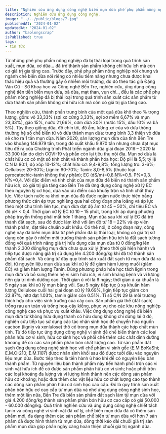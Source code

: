 ```yaml
---
title: "Nghiên cứu ứng dụng công nghệ biến mụn dừa phế phụ phẩm nông nghiệp thành sản phẩm giá trị"
description: Nghiên cứu ứng dụng công nghệ.
image: "../../public/blogs/7.jpg"
publishedAt: "2024-01-02"
updatedAt: "2024-01-02"
author: "baolongscrap"
isPublished: true
tags: 
- tin tức
---
```




Từ những phế phụ phẩm nông nghiệp đã bị thải loại trong quá trình sản xuất, mụn dừa, xơ dừa... đã trở thành sản phẩm không chỉ hữu ích mà còn có giá trị gia tăng cao. Trước đây, phế phụ phẩm nông nghiệp nói chung và ngành chế biến dừa nói riêng có nhiều tiềm năng nhưng chưa được khai thác hiệu quả và thường gây ô nhiễm môi trường, do đó theo tác giả Đặng Văn Cử - Sở Khoa học và Công nghệ Bến Tre, nghiên cứu, ứng dụng công nghệ tiên tiến biến mụn dừa, bã dừa, mạt than, vụn chỉ... đều là các phế phụ phẩm nông nghiệp đã bị thải loại trong quá trình sản xuất các sản phẩm từ dừa thành sản phẩm không chỉ hữu ích mà còn có giá trị gia tăng cao.


Theo nghiên cứu, thành phần trung bình của một quả dừa khô theo % trọng lượng, gồm: vỏ 33,33% (sợi xơ cứng 3,33%, sợi xơ mềm 6,67% và mụn 23,33%), gáo 15%, nước 21,66%, cơm dừa 30% (nước 15%, dầu 10% và bã 5%). Tùy theo giống dừa, độ chín tới, độ ẩm, lượng xơ của vỏ dừa thông thường hệ số chế biến từ vỏ dừa thành mụn dừa: trung bình 3,3 thiên vỏ dừa sẽ cho ra 1 tấn mụn dừa. Năm 2020, sản lượng mụn dừa của tỉnh Bến Tre vào khoảng 146.979 tấn, trong đó xuất khẩu 9.870 tấn nhưng chưa đạt mục tiêu đề ra của Chương trình Phát triển ngành dừa giai đoạn 2016 – 2020 là 33.000 tấn do dịch COVI-19 và phần còn lại tiêu thụ nội địa.
Mụn xơ dừa là chất hữu cơ có một số tính chất và thành phần hóa học: Độ pH là 5,5; tỷ lệ C:N là 80:1; độ xốp 10-12%; chất hữu cơ: 9,4-9,8%; tổng lượng tro: 3-6%; Cellulose: 20-30%; Lignin: 60-70%; Tanin: 8,0-8,5% (thuộc loại pyrocatechic-tanin không thủy phân); EC (dS/m)=0,8.N%=0,5. P%=0,3. K%=0,4. Với đặc điểm và tính chất của mụn dừa để biến nó thành sản phẩm hữu ích, có giá trị gia tăng cao Bến Tre đã ứng dụng công nghệ xử lý EC theo nguyên lý cơ học, dựa vào ưu điểm của khuấy trộn và tính chất thủy lực. Việc tách nước ra khỏi mụn dừa đã được ngâm nước thực hiện bằng phương thức cán ép trục nghiêng qua hai công đoạn pha loãng và áp lực theo một chu trình liên tục, mụn dừa đạt độ ẩm từ 45 – 50%, chỉ tiêu EC và độ pH < 0,4. Thời gian xử lý EC từ 10 – 15 phút, trong khi áp dụng phương pháp truyền thống phải mất hơn 1 tháng. Mụn dừa sau khi xử lý EC đã trở thành đất sạch, sau đó được làm khô với ẩm độ từ 18 – 22% và ép viên thành phẩm, đạt tiêu chuẩn xuất khẩu. Có thể nói, ở công đoạn này, công nghệ này đã biến mụn dừa từ phế phẩm đã bị thải loại, không có giá trị sử dụng còn gây ô nhiễm môi trường thành sản phẩm hữu ích là đất sạch tương đồng với quá trình nâng giá trị hữu dụng của mụn dừa từ 0 đồng/kg lên thành 2.300 đồng/kg mụn dừa chưa qua xử lý (theo thời giá hiện hành) và tiếp tục được nâng giá trị sử dụng lên 4.200 đồng/kg khi đã trở thành sản phẩm đất sạch. Và cũng từ đây quy trình sản xuất đất sạch từ mụn dừa đã ra đời, từ nguyên liệu mụn dừa sau khi xử lý để giảm hàm lượng muối (giảm EC) và giảm hàm lượng Tanin. Dùng phương pháp hóa học tách lignin trong mụn dừa và bổ sung thêm hệ vi sinh hữu ích, vi sinh kháng bệnh và vi lượng nên giá trị dinh dưỡng cao. Thời gian ủ vôi là 6 ngày; thời gian ủ xạ khuẩn là 5 ngày sau khi xử lý mụn bằng vôi. Sau 5 ngày tiếp tục ủ xạ khuẩn hàm lượng Cellulose cuối hai giai đoạn xử lý 19.69%, ligin tiếp tục giảm còn 22.87%, nitơ đạt 1.03%, tamin giảm còn 0.51%. Tỉ số C/N 29 là môi trường thích hợp cho việc sinh trưởng của cây con. Sản phẩm giá thể (đất sạch) trồng rau an toàn và trồng hoa-cây kiểng, phục vụ cho các khu nông nghiệp công nghệ cao và phục vụ xuất khẩu.
Việc ứng dụng công nghệ để biến mụn dừa từ không hữu dụng thành có hữu dụng không chỉ dừng lại ở đó, nghiên cứu tiếp tục sử dụng các tác nhân sinh học để chuyển hóa nguồn cacbon (lignin và xenlulose) thô có trong mụn dừa thành các hợp chất mùn tinh. Từ đó tiếp tục ứng dụng công nghệ vi sinh để chế biến thành các loại phân hữu cơ vi sinh, hữu cơ sinh học và phối chế thêm các chất dinh dưỡng khoáng để có các sản phẩm phân bón chất lượng cao. Từ sản phẩm đất sạch ứng dụng công nghệ sinh học với chế phẩm vi sinh gốc (E.M BoKaShi; E.M.C-210; E.M.1107) được nhân sinh khối sau đó được tưới đều vào nguyên liệu mụn dừa. Bước tiếp theo là tiến hành ủ háo khí để có nguyên liệu bán thành phẩm. Từ nguyên liệu bán thành phẩm này tiến hành phối trộn các vi sinh vật hữu ích để có được sản phẩm phân hữu cơ vi sinh; hoặc phối trộn các loại khoáng đa lượng và vi lượng hình thành nên các dòng sản phẩm hữu cơ khoáng; hoặc đưa thêm các vật liệu hữu cơ chất lượng cao tạo thành các dòng sản phẩm phân hữu cơ sinh học cao cấp. Đó là quy trình sản xuất phân bón hữu cơ cao cấp từ mụn dừa và nhờ ứng dụng công nghệ sinh học, thêm một lần nữa, Bến Tre đã biến sản phẩm đất sạch làm từ mụn dừa với giá 4.200 đồng/kg thành sản phẩm phân bón hữu cơ cao cấp có giá 50.000 - 60.000 đồng/kg. Quá trình nghiên cứu và ứng dụng công nghệ chiết tách tanin và công nghệ vi sinh vật đã xử lý, chế biến mụn dừa đã có thêm sản phẩm mới, đa dạng thêm các sản phẩm chế biến từ mụn dừa với hơn 7 sản phẩm đã được hình thành từ mụn dừa, đồng thời kéo dài chuỗi giá trị sản phẩm mụn dừa góp phần ngày càng hoàn thiện chuỗi giá trị ngành dừa.

